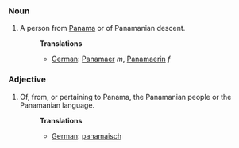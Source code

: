 ===Noun===
#A person from [[Panama]] or of Panamanian descent.
#:'''Translations'''
#:*[[German]]: [[Panamaer]] ''m'', [[Panamaerin]] ''f''

===Adjective===
#Of, from, or pertaining to Panama, the Panamanian people or the Panamanian language.
#:'''Translations'''
#:*[[German]]: [[panamaisch]]